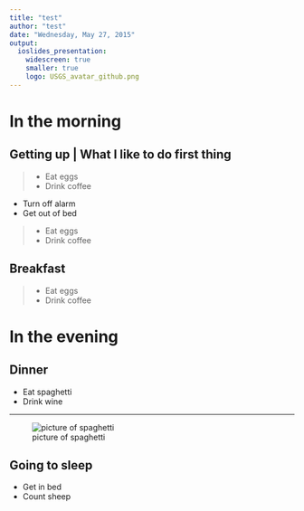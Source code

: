 ```yaml
---
title: "test"
author: "test"
date: "Wednesday, May 27, 2015"
output: 
  ioslides_presentation:
    widescreen: true
    smaller: true
    logo: USGS_avatar_github.png
---
```

  
# In the morning

## Getting up | What I like to do first thing
  
> - Eat eggs
> - Drink coffee

- Turn off alarm
-  Get out of bed

> - Eat eggs
> - Drink coffee

## Breakfast

> - Eat eggs
> - Drink coffee

# In the evening

## Dinner

- Eat spaghetti
- Drink wine

----
  
  ![picture of spaghetti](images/spaghetti.jpg)

## Going to sleep

- Get in bed
- Count sheep
